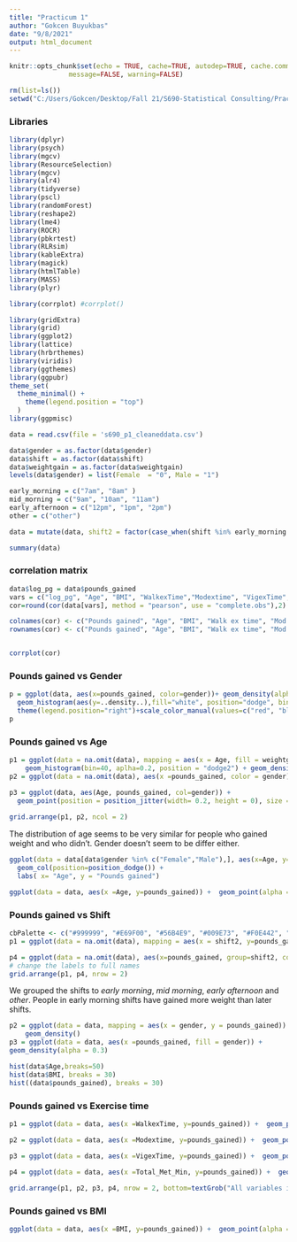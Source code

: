 ---
title: "Practicum 1"
author: "Gokcen Buyukbas"
date: "9/8/2021"
output: html_document
---

```{r setup, include=FALSE, message=FALSE, echo=FALSE}
knitr::opts_chunk$set(echo = TRUE, cache=TRUE, autodep=TRUE, cache.comments=FALSE,
               message=FALSE, warning=FALSE)

rm(list=ls())
setwd("C:/Users/Gokcen/Desktop/Fall 21/S690-Statistical Consulting/Practicum 1")
```

### Libraries
```{r, message=FALSE, echo=FALSE, warning=FALSE}
library(dplyr)
library(psych)
library(mgcv)
library(ResourceSelection)
library(mgcv)
library(alr4)
library(tidyverse)
library(pscl)
library(randomForest)
library(reshape2)
library(lme4)
library(ROCR)
library(pbkrtest)
library(RLRsim)
library(kableExtra)
library(magick)
library(htmlTable)
library(MASS)
library(plyr)

library(corrplot) #corrplot()

library(gridExtra)
library(grid)
library(ggplot2)
library(lattice)
library(hrbrthemes)
library(viridis)
library(ggthemes)
library(ggpubr)
theme_set(
  theme_minimal() +
    theme(legend.position = "top")
  )
library(ggpmisc)
```

```{r}
data = read.csv(file = 's690_p1_cleaneddata.csv')

data$gender = as.factor(data$gender)
data$shift = as.factor(data$shift)
data$weightgain = as.factor(data$weightgain)
levels(data$gender) = list(Female  = "0", Male = "1")

early_morning = c("7am", "8am" )
mid_morning = c("9am", "10am", "11am")
early_afternoon = c("12pm", "1pm", "2pm")
other = c("other")

data = mutate(data, shift2 = factor(case_when(shift %in% early_morning ~ "early_morning", shift %in% mid_morning ~ "mid_morning", shift %in% early_afternoon ~ "early_afternoon", shift %in% other ~ "other")))

summary(data)
```

### correlation matrix
```{r}
data$log_pg = data$pounds_gained
vars = c("log_pg", "Age", "BMI", "WalkexTime","Modextime", "VigexTime", "Total_Met_Min")
cor=round(cor(data[vars], method = "pearson", use = "complete.obs"),2)

colnames(cor) <- c("Pounds gained", "Age", "BMI", "Walk ex time", "Mod ex time", "Vig ex time", "Total met ex")
rownames(cor) <- c("Pounds gained", "Age", "BMI", "Walk ex time", "Mod ex time", "Vig ex time", "Total met ex")


corrplot(cor)
```
### Pounds gained vs Gender
```{r}
p = ggplot(data, aes(x=pounds_gained, color=gender))+ geom_density(alpha=0.4) +
  geom_histogram(aes(y=..density..),fill="white", position="dodge", bins = 40, alpha=0.5)+ 
  theme(legend.position="right")+scale_color_manual(values=c("red", "blue")) +xlab("Pounds gained") + ylab("Density") + ylim(0,0.24)
p
```


### Pounds gained vs Age 
```{r}
p1 = ggplot(data = na.omit(data), mapping = aes(x = Age, fill = weightgain)) +
    geom_histogram(bin=40, aplha=0.2, position = "dodge2") + geom_density(alpha=.5)+ scale_color_brewer(palette="Accent") + theme_minimal() +scale_x_log10()+xlab("Age") +ylab("Count")
p2 = ggplot(data = na.omit(data), aes(x =pounds_gained, color = gender)) + geom_density(alpha=0.4) +xlab("Pounds gained") +ylab("Density")

p3 = ggplot(data, aes(Age, pounds_gained, col=gender)) +
  geom_point(position = position_jitter(width= 0.2, height = 0), size = 2)
  
grid.arrange(p1, p2, ncol = 2)
```
The distribution of age seems to be very similar for people who gained weight and who didn't. Gender doesn't seem to be differ either.

```{r}
ggplot(data = data[data$gender %in% c("Female","Male"),], aes(x=Age, y=pounds_gained, fill=gender)) + 
  geom_col(position=position_dodge()) + 
  labs( x= "Age", y = "Pounds gained")
```
```{r}
ggplot(data = data, aes(x =Age, y=pounds_gained)) +  geom_point(alpha = 0.5) + labs(x="Age", y = "Log(Pounds gained)") +scale_y_log10()
```


### Pounds gained vs Shift
```{r}
cbPalette <- c("#999999", "#E69F00", "#56B4E9", "#009E73", "#F0E442", "#0072B2", "#D55E00", "#CC79A7")
p1 = ggplot(data = na.omit(data), mapping = aes(x = shift2, y=pounds_gained, fill = gender)) + geom_boxplot( alpha=.4) +scale_y_log10() +xlab("Shift") +ylab("Pound gained")+  scale_color_manual(values = c("red", "blue"))

p4 = ggplot(data = na.omit(data), aes(x=pounds_gained, group=shift2, color=shift2)) + geom_density(adjust=1.5, alpha=.4) +scale_x_log10() +ylab("Density") +xlab("Pounds gained")+ scale_color_manual(values = c("red", "blue", "orange", "magenta"))
# change the labels to full names
grid.arrange(p1, p4, nrow = 2)
```

We grouped the shifts to *early morning*, *mid morning*, *early afternoon* and *other*.
People in early morning shifts have gained more weight than later shifts. 

```{r}
p2 = ggplot(data = data, mapping = aes(x = gender, y = pounds_gained)) +
    geom_density()
p3 = ggplot(data = data, aes(x =pounds_gained, fill = gender)) + 
geom_density(alpha = 0.3)
```


```{r}
hist(data$Age,breaks=50)
hist(data$BMI, breaks = 30)
hist((data$pounds_gained), breaks = 30)
```

### Pounds gained vs Exercise time
```{r}
p1 = ggplot(data = data, aes(x =WalkexTime, y=pounds_gained)) +  geom_point(alpha = 0.5) +scale_x_log10()+scale_y_log10() + labs(x="Walking exercise time", y = "Pounds gained")

p2 = ggplot(data = data, aes(x =Modextime, y=pounds_gained)) +  geom_point(alpha = 0.5) +scale_x_log10()+scale_y_log10()  + labs(x="Moderate exercise time", y = "Pounds gained")

p3 = ggplot(data = data, aes(x =VigexTime, y=pounds_gained)) +  geom_point(alpha = 0.5) +scale_x_log10() +scale_y_log10() + labs(x="Vigorous exercise time", y = "Pounds gained")

p4 = ggplot(data = data, aes(x =Total_Met_Min, y=pounds_gained)) +  geom_point(alpha = 0.5) +scale_x_log10() +scale_y_log10() + labs(x="Total exercise time", y = "Pounds gained")
      
grid.arrange(p1, p2, p3, p4, nrow = 2, bottom=textGrob("All variables in logaritmic scale"))
```

### Pounds gained vs BMI 
```{r}
ggplot(data = data, aes(x =BMI, y=pounds_gained)) +  geom_point(alpha = 0.5) + labs(x="BMI", y = "Log(Pounds gained)") +scale_y_log10()
      
```

